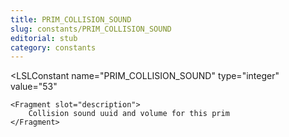 ```yaml
---
title: PRIM_COLLISION_SOUND
slug: constants/PRIM_COLLISION_SOUND
editorial: stub
category: constants
---
```


<LSLConstant
	name="PRIM_COLLISION_SOUND"
	type="integer"
	value="53"
>
	<Fragment slot="description">
		Collision sound uuid and volume for this prim
	</Fragment>
</LSLConstant>
